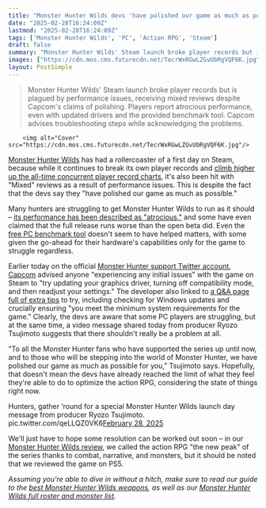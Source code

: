 ```yaml
---
title: "Monster Hunter Wilds devs 'have polished our game as much as possible,' producer says, which might not be very reassuring for the PC players experiencing performance issues"
date: "2025-02-28T16:24:09Z"
lastmod: "2025-02-28T16:24:09Z"
tags: ['Monster Hunter Wilds', 'PC', 'Action RPG', 'Steam']
draft: false
summary: "Monster Hunter Wilds' Steam launch broke player records but is plagued by performance issues, receiving mixed reviews despite Capcom's claims of polishing.  Players report atrocious performance, even with updated drivers and the provided benchmark tool.  Capcom advises troubleshooting steps while acknowledging the problems."
images: ["https://cdn.mos.cms.futurecdn.net/TecrWxRGwLZGvUbRgVQF6K.jpg"]
layout: PostSimple
---
```

> Monster Hunter Wilds' Steam launch broke player records but is plagued by performance issues, receiving mixed reviews despite Capcom's claims of polishing.  Players report atrocious performance, even with updated drivers and the provided benchmark tool.  Capcom advises troubleshooting steps while acknowledging the problems.


        <img alt="Cover" src="https://cdn.mos.cms.futurecdn.net/TecrWxRGwLZGvUbRgVQF6K.jpg"/>
        
[<u>Monster Hunter Wilds</u>](https://www.gamesradar.com/games/monster-hunter/monster-hunter-wilds-guide/) has had a rollercoaster of a first day on Steam, because while it continues to break its own player records and [<u>climb higher up the all-time concurrent player record charts</u>](https://www.gamesradar.com/games/monster-hunter/monster-hunter-wilds-hits-almost-1-million-concurrent-players-on-steam-in-1-hour-surpassing-elden-ring-and-nearly-tripling-monster-hunter-worlds-all-time-peak/), it's also been hit with "Mixed" reviews as a result of performance issues. This is despite the fact that the devs say they "have polished our game as much as possible."

Many hunters are struggling to get Monster Hunter Wilds to run as it should – [<u>its performance has been described as "atrocious,"</u>](https://www.gamesradar.com/games/monster-hunter/monster-hunter-wilds-massive-launch-is-being-dampened-by-mixed-steam-reviews-as-hunters-report-atrocious-performance-issues-in-the-action-rpg/) and some have even claimed that the full release runs worse than the open beta did. Even the [<u>free PC benchmark tool</u>](https://www.gamesradar.com/games/monster-hunter/monster-hunter-wilds-looks-slightly-less-terrifying-for-pc-gamers-capcom-has-reduced-system-requirements-and-released-a-26gb-benchmark-tool-ahead-of-the-second-beta/) doesn't seem to have helped matters, with some given the go-ahead for their hardware's capabilities only for the game to struggle regardless.

Earlier today on the official [<u>Monster Hunter support Twitter account</u>](https://x.com/MHStatusUpdates/status/1895397927557980292), [Capcom](https://www.gamesradar.com/tag/capcom/) advised anyone "experiencing any initial issues" with the game on Steam to "try updating your graphics driver, turning off compatibility mode, and then readjust your settings." The developer also linked to [<u>a Q&amp;A page full of extra tips</u>](https://www.monsterhunter.com/support/wilds/en/faq/detail/047) to try, including checking for Windows updates and crucially ensuring "you meet the minimum system requirements for the game." Clearly, the devs are aware that some PC players are struggling, but at the same time, a video message shared today from producer Ryozo Tsujimoto suggests that there shouldn't really be a problem at all.

"To all the Monster Hunter fans who have supported the series up until now, and to those who will be stepping into the world of Monster Hunter, we have polished our game as much as possible for you," Tsujimoto says. Hopefully, that doesn't mean the devs have already reached the limit of what they feel they're able to do to optimize the action RPG, considering the state of things right now.

Hunters, gather ‘round for a special Monster Hunter Wilds launch day message from producer Ryozo Tsujimoto. pic.twitter.com/qeLLQZ0VK6[February 28, 2025](https://twitter.com/cantworkitout/status/1895476334463275020)

We'll just have to hope some resolution can be worked out soon – in our [<u>Monster Hunter Wilds review</u>](https://www.gamesradar.com/games/monster-hunter/monster-hunter-wilds-review/), we called the action RPG "the new peak" of the series thanks to combat, narrative, and monsters, but it should be noted that we reviewed the game on PS5.

*Assuming you're able to dive in without a hitch, make sure to read our guide to the *[<u><em>best Monster Hunter Wilds weapons</em></u>](https://www.gamesradar.com/games/monster-hunter/monster-hunter-wilds-weapon-tier-list-best/)*, as well as our *[<u><em>Monster Hunter Wilds full roster and monster list</em></u>](https://www.gamesradar.com/games/monster-hunter/monster-list-roster-all/)*.*
        